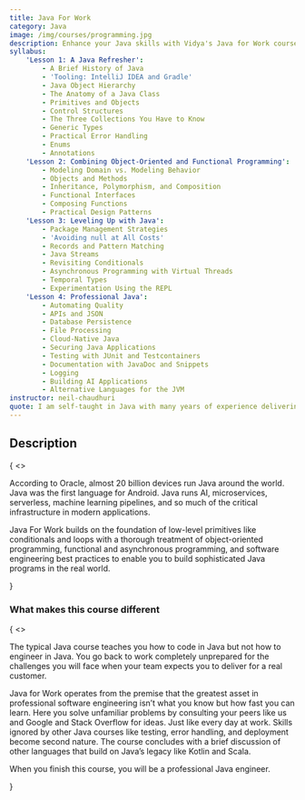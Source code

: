 ```yaml
---
title: Java For Work
category: Java
image: /img/courses/programming.jpg
description: Enhance your Java skills with Vidya's Java for Work course. Designed for professionals, this practical training covers real-world Java programming, best practices, and industry-relevant topics to boost your productivity and career growth.
syllabus:
    'Lesson 1: A Java Refresher':
        - A Brief History of Java
        - 'Tooling: IntelliJ IDEA and Gradle'
        - Java Object Hierarchy
        - The Anatomy of a Java Class
        - Primitives and Objects
        - Control Structures
        - The Three Collections You Have to Know
        - Generic Types
        - Practical Error Handling
        - Enums
        - Annotations
    'Lesson 2: Combining Object-Oriented and Functional Programming':
        - Modeling Domain vs. Modeling Behavior
        - Objects and Methods
        - Inheritance, Polymorphism, and Composition
        - Functional Interfaces
        - Composing Functions
        - Practical Design Patterns
    'Lesson 3: Leveling Up with Java':
        - Package Management Strategies
        - 'Avoiding null at All Costs'
        - Records and Pattern Matching
        - Java Streams
        - Revisiting Conditionals
        - Asynchronous Programming with Virtual Threads
        - Temporal Types
        - Experimentation Using the REPL
    'Lesson 4: Professional Java':
        - Automating Quality
        - APIs and JSON
        - Database Persistence
        - File Processing
        - Cloud-Native Java
        - Securing Java Applications
        - Testing with JUnit and Testcontainers
        - Documentation with JavaDoc and Snippets
        - Logging
        - Building AI Applications
        - Alternative Languages for the JVM
instructor: neil-chaudhuri
quote: I am self-taught in Java with many years of experience delivering large-scale solutions ranging from microservices to web and mobile and AI applications for government and commercial clients.I have multiple Java badges on Stack Overflow, and I was even a Sun Certified Java Programmer when that was still a thing and when I thought certifications really meant something.
---
```

<section className="text-base max-w-prose mx-auto lg:max-w-lg lg:ml-auto lg:mr-0">
    <h2 className="leading-6 text-red dark:text-red-light font-semibold tracking-wide uppercase">Description</h2>
    {
        <>
            <p className="mt-4 text-lg font-medium text-gray-dark dark:text-blue-light lg:font-normal">
                According to Oracle, almost 20 billion devices run Java around the world. Java was the first language for Android. Java runs AI, microservices,
                serverless, machine learning pipelines, and so much of the critical infrastructure in modern applications.
            </p>
            <p className="mt-4 text-lg font-medium text-gray-dark dark:text-blue-light lg:font-normal">
                <span className=" text-red dark:text-red-light font-semibold">Java For Work</span> builds on the foundation of
                low-level primitives like conditionals and loops with a thorough treatment of object-oriented programming, functional and
                asynchronous programming, and software engineering best practices to enable you to build sophisticated Java programs in the real world.
            </p>
        </>
    }
    <div className="mt-5 text-gray-dark dark:text-blue-light">
        <h3 className="font-semiboldt">What makes this course different</h3>
        {
            <>
                <p className="font-medium text-gray-dark dark:text-blue-light lg:font-normal">
                    The typical Java course teaches you how to code in Java but not how to engineer in Java. You go
                    back
                    to work completely unprepared for the challenges you will face when your team expects you to
                    deliver for a real customer.
                </p>
                <p className="font-medium text-gray-dark dark:text-blue-light">
                    <span className="text-red dark:text-red-light font-semibold">Java for Work</span> operates from the premise that the
                    greatest asset in professional software engineering isn’t what you know but how fast you can
                    learn.
                    Here you solve unfamiliar problems by consulting your peers like us and Google and Stack
                    Overflow for ideas.
                    Just like every day at work. Skills ignored by other Java courses like testing, error handling,
                    and deployment
                    become second nature. The course concludes with a brief discussion of other languages that build
                    on Java’s legacy like
                    Kotlin and Scala.
                </p>
                <p className="text-gray-dark dark:text-blue-light">
                    When you finish this course, you will be a <span className="italic">professional</span> Java
                    engineer.
                </p>
            </>
        }
    </div>
</section>